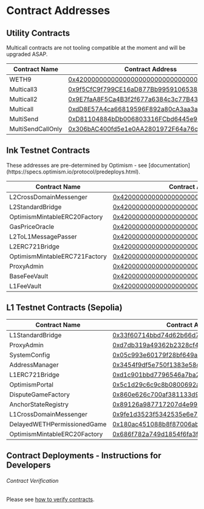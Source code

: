 
# Contract Addresses

## Utility Contracts

<Callout type="warning" emoji="⚠️">
  Multicall contracts are not tooling compatible at the moment and will be upgraded ASAP.
</Callout>

| Contract Name     | Contract Address                                                                                                                                      |
| ----------------- | ----------------------------------------------------------------------------------------------------------------------------------------------------- |
| WETH9             | [0x4200000000000000000000000000000000000006](https://explorer-sepolia.inkonchain.com/address/0x4200000000000000000000000000000000000006?tab=contract) |
| Multicall3        | [0x9f5CfC9f799CE16aD877Bb9959106538b9d157d6](https://explorer-sepolia.inkonchain.com/address/0x9f5CfC9f799CE16aD877Bb9959106538b9d157d6?tab=contract) |                                                                                                                                                  |
| Multicall2        | [0x9E7faA8F5Ca4B3f2f677a6384c3c77B435033A21](https://explorer-sepolia.inkonchain.com/address/0x9E7faA8F5Ca4B3f2f677a6384c3c77B435033A21?tab=contract) |
| Multicall         | [0xdD8E57A4ca66819596F892a80cA3aa3a425c9B60](https://explorer-sepolia.inkonchain.com/address/0xdD8E57A4ca66819596F892a80cA3aa3a425c9B60?tab=contract) |
| MultiSend         | [0xD81104884bDb006803316FCbd6445e901f284ebB](https://explorer-sepolia.inkonchain.com/address/0xD81104884bDb006803316FCbd6445e901f284ebB?tab=contract) |
| MultiSendCallOnly | [0x306bAC400fd5e1e0AA2801972F64a76c4cf6C595](https://explorer-sepolia.inkonchain.com/address/0x306bAC400fd5e1e0AA2801972F64a76c4cf6C595?tab=contract) |

## Ink Testnet Contracts

<Callout type="info" emoji="ℹ️">
  These addresses are pre-determined by Optimism - see [documentation](https://specs.optimism.io/protocol/predeploys.html).
</Callout>

| Contract Name                 | Contract Address                                                                                                                 |
| ----------------------------- | -------------------------------------------------------------------------------------------------------------------------------- |
| L2CrossDomainMessenger        | [0x4200000000000000000000000000000000000007](https://explorer-sepolia.inkonchain.com/address/0x4200000000000000000000000000000000000007) |
| L2StandardBridge              | [0x4200000000000000000000000000000000000010](https://explorer-sepolia.inkonchain.com/address/0x4200000000000000000000000000000000000010) |
| OptimismMintableERC20Factory  | [0x4200000000000000000000000000000000000012](https://explorer-sepolia.inkonchain.com/address/0x4200000000000000000000000000000000000012) |
| GasPriceOracle                | [0x420000000000000000000000000000000000000F](https://explorer-sepolia.inkonchain.com/address/0x420000000000000000000000000000000000000F) |
| L2ToL1MessagePasser           | [0x4200000000000000000000000000000000000016](https://explorer-sepolia.inkonchain.com/address/0x4200000000000000000000000000000000000016) |
| L2ERC721Bridge                | [0x4200000000000000000000000000000000000014](https://explorer-sepolia.inkonchain.com/address/0x4200000000000000000000000000000000000014) |
| OptimismMintableERC721Factory | [0x4200000000000000000000000000000000000017](https://explorer-sepolia.inkonchain.com/address/0x4200000000000000000000000000000000000017) |
| ProxyAdmin                    | [0x4200000000000000000000000000000000000018](https://explorer-sepolia.inkonchain.com/address/0x4200000000000000000000000000000000000018) |
| BaseFeeVault                  | [0x4200000000000000000000000000000000000019](https://explorer-sepolia.inkonchain.com/address/0x4200000000000000000000000000000000000019) |
| L1FeeVault                    | [0x420000000000000000000000000000000000001a](https://explorer-sepolia.inkonchain.com/address/0x420000000000000000000000000000000000001a) |

## L1 Testnet Contracts (Sepolia)

| Contract Name                | Contract Address                                                                                                              |
| ---------------------------- | ------------------------------------------------------------------------------------------------------------------------------|
| L1StandardBridge             | [0x33f60714bbd74d62b66d79213c348614de51901c](https://sepolia.etherscan.io/address/0x33f60714bbd74d62b66d79213c348614de51901c) |
| ProxyAdmin                   | [0xd7db319a49362b2328cf417a934300cccb442c8d](https://sepolia.etherscan.io/address/0xd7db319a49362b2328cf417a934300cccb442c8d) |
| SystemConfig                 | [0x05c993e60179f28bf649a2bb5b00b5f4283bd525](https://sepolia.etherscan.io/address/0x05c993e60179f28bf649a2bb5b00b5f4283bd525) |
| AddressManager               | [0x3454f9df5e750f1383e58c1cb001401e7a4f3197](https://sepolia.etherscan.io/address/0x3454f9df5e750f1383e58c1cb001401e7a4f3197) |
| L1ERC721Bridge               | [0xd1c901bbd7796546a7ba2492e0e199911fae68c7](https://sepolia.etherscan.io/address/0xd1c901bbd7796546a7ba2492e0e199911fae68c7) |
| OptimismPortal               | [0x5c1d29c6c9c8b0800692acc95d700bcb4966a1d7](https://sepolia.etherscan.io/address/0x5c1d29c6c9c8b0800692acc95d700bcb4966a1d7) |
| DisputeGameFactory           | [0x860e626c700af381133d9f4af31412a2d1db3d5d](https://sepolia.etherscan.io/address/0x860e626c700af381133d9f4af31412a2d1db3d5d) |
| AnchorStateRegistry          | [0x89126a987717207d4e990ed2e8880fd170dcea1a](https://sepolia.etherscan.io/address/0x89126a987717207d4e990ed2e8880fd170dcea1a) |
| L1CrossDomainMessenger       | [0x9fe1d3523f5342535e6e7770ed09ed85dbc1acc2](https://sepolia.etherscan.io/address/0x9fe1d3523f5342535e6e7770ed09ed85dbc1acc2) |
| DelayedWETHPermissionedGame  | [0x180ac451088b8f87006ab0ca98a01507e42ac456](https://sepolia.etherscan.io/address/0x180ac451088b8f87006ab0ca98a01507e42ac456) |
| OptimismMintableERC20Factory | [0x686f782a749d1854f6fa3f948450f4c65c6674f0](https://sepolia.etherscan.io/address/0x686f782a749d1854f6fa3f948450f4c65c6674f0) |


## Contract Deployments - Instructions for Developers

###### Contract Verification
Please see [how to verify contracts](/build/tutorials/verify-smart-contract).
